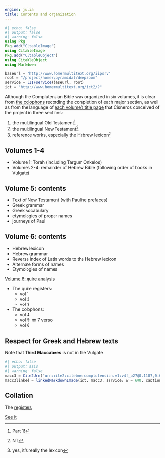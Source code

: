 ```yaml
---
engine: julia
title: Contents and organization
---
```



```julia
#| echo: false
#| output: false
#| warning: false
using Pkg
Pkg.add("CitableImage")
using CitableImage
Pkg.add("CitableObject")
using CitableObject
using Markdown

baseurl = "http://www.homermultitext.org/iipsrv"
root = "/project/homer/pyramidal/deepzoom"
service = IIIFservice(baseurl, root)
ict = "http://www.homermultitext.org/ict2/?"
```



Although the Complutensian Bible was organized in six volumes, it is clear from [the colophons](./colophons/) recording the completion of each major section, as well as from the language of [each volume's title page](./titlepages/) that Cisneros conceived of the project in three sections: 

1. the multilingual Old Testament[^1]
2. the multilingual New Testament[^2]
3. reference works, especially the Hebrew lexicon[^3]

[^1]: Part 1!

[^2]: NT

[^3]: yes, it's really the lexicon


## Volumes 1-4


- Volume 1: Torah (including Targum Onkelos)
- Volumes 2-4: remainder of Hebrew Bible (following order of books in Vulgate)


## Volume 5: contents


- Text of New Testament (with Pauline prefaces)
- Greek grammar
- Greek vocabulary
- etymologies of proper names
- journeys of Paul

## Volume 6: contents

- Hebrew lexicon
- Hebrew grammar
- Reverse index of Latin words to the Hebrew lexicon
- Alternate forms of names
- Etymologies of names


[Volume 6: quire analysis](./imgs/quire-analysis.png)



- The quire registers:
    - vol 1
    - vol 2
    - vol 3
- The colophons:
    - vol 4
    - vol 5: `MM` 7 verso
    - vol 6


## Respect for Greek and Hebrew texts

Note that **Third Maccabees** is not in the Vulgate

```julia
#| echo: false
#| output: asis
#| warning: false
macc3 = Cite2Urn("urn:cite2:citebne:complutensian.v1:v4f_p27@0.1187,0.05708,0.3182,0.06020")
macc3linked = linkedMarkdownImage(ict, macc3, service; w = 600, caption = "Volume 1 title page") |> Markdown.parse
```


## Collation


The [registers](./registers/)


[See it](./collation/)
